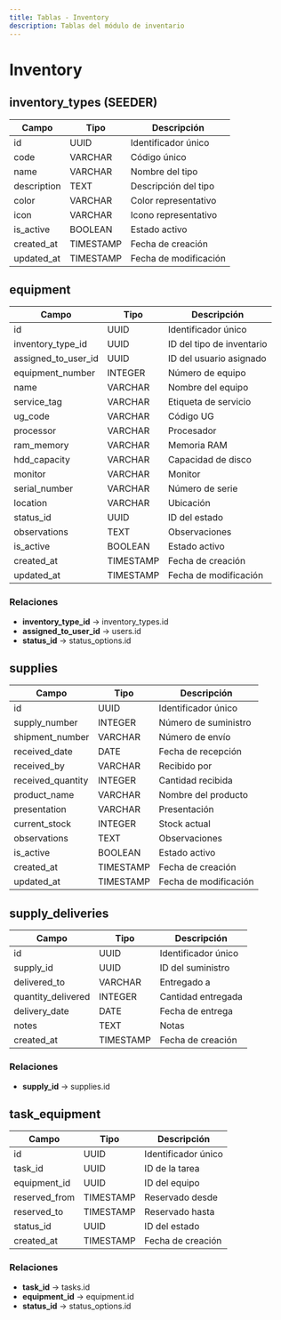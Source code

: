 ```yaml
---
title: Tablas - Inventory
description: Tablas del módulo de inventario
---
```


# Inventory

## inventory_types (SEEDER)

| Campo | Tipo | Descripción |
|-------|------|-------------|
| id | UUID | Identificador único |
| code | VARCHAR | Código único |
| name | VARCHAR | Nombre del tipo |
| description | TEXT | Descripción del tipo |
| color | VARCHAR | Color representativo |
| icon | VARCHAR | Icono representativo |
| is_active | BOOLEAN | Estado activo |
| created_at | TIMESTAMP | Fecha de creación |
| updated_at | TIMESTAMP | Fecha de modificación |

## equipment

| Campo | Tipo | Descripción |
|-------|------|-------------|
| id | UUID | Identificador único |
| inventory_type_id | UUID | ID del tipo de inventario |
| assigned_to_user_id | UUID | ID del usuario asignado |
| equipment_number | INTEGER | Número de equipo |
| name | VARCHAR | Nombre del equipo |
| service_tag | VARCHAR | Etiqueta de servicio |
| ug_code | VARCHAR | Código UG |
| processor | VARCHAR | Procesador |
| ram_memory | VARCHAR | Memoria RAM |
| hdd_capacity | VARCHAR | Capacidad de disco |
| monitor | VARCHAR | Monitor |
| serial_number | VARCHAR | Número de serie |
| location | VARCHAR | Ubicación |
| status_id | UUID | ID del estado |
| observations | TEXT | Observaciones |
| is_active | BOOLEAN | Estado activo |
| created_at | TIMESTAMP | Fecha de creación |
| updated_at | TIMESTAMP | Fecha de modificación |

### Relaciones
- **inventory_type_id** → inventory_types.id
- **assigned_to_user_id** → users.id
- **status_id** → status_options.id

## supplies

| Campo | Tipo | Descripción |
|-------|------|-------------|
| id | UUID | Identificador único |
| supply_number | INTEGER | Número de suministro |
| shipment_number | VARCHAR | Número de envío |
| received_date | DATE | Fecha de recepción |
| received_by | VARCHAR | Recibido por |
| received_quantity | INTEGER | Cantidad recibida |
| product_name | VARCHAR | Nombre del producto |
| presentation | VARCHAR | Presentación |
| current_stock | INTEGER | Stock actual |
| observations | TEXT | Observaciones |
| is_active | BOOLEAN | Estado activo |
| created_at | TIMESTAMP | Fecha de creación |
| updated_at | TIMESTAMP | Fecha de modificación |

## supply_deliveries

| Campo | Tipo | Descripción |
|-------|------|-------------|
| id | UUID | Identificador único |
| supply_id | UUID | ID del suministro |
| delivered_to | VARCHAR | Entregado a |
| quantity_delivered | INTEGER | Cantidad entregada |
| delivery_date | DATE | Fecha de entrega |
| notes | TEXT | Notas |
| created_at | TIMESTAMP | Fecha de creación |

### Relaciones
- **supply_id** → supplies.id

## task_equipment

| Campo | Tipo | Descripción |
|-------|------|-------------|
| id | UUID | Identificador único |
| task_id | UUID | ID de la tarea |
| equipment_id | UUID | ID del equipo |
| reserved_from | TIMESTAMP | Reservado desde |
| reserved_to | TIMESTAMP | Reservado hasta |
| status_id | UUID | ID del estado |
| created_at | TIMESTAMP | Fecha de creación |

### Relaciones
- **task_id** → tasks.id
- **equipment_id** → equipment.id
- **status_id** → status_options.id